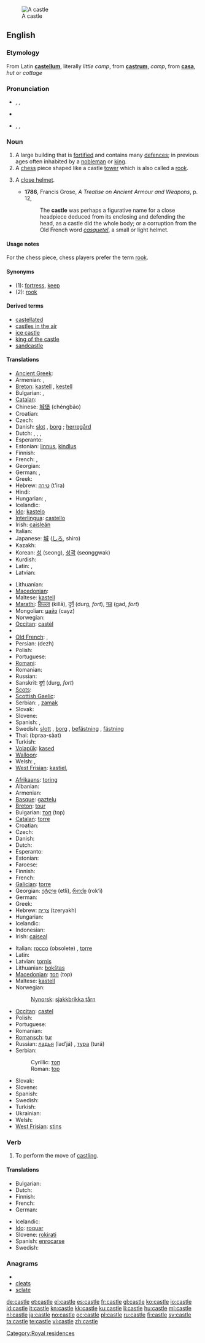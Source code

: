 [[Image:Burg Hohenzollern ak.jpg|thumb|A castle]]
==English==
{{wikipedia}}

===Etymology===
From Latin '''[[castellum]]''', literally ''little camp'', from '''[[castrum]]''', ''camp'', from '''[[casa]]''', ''hut'' or ''cottage''

===Pronunciation===
* {{enPR|käs'(ə)l}}, {{IPA|/ˈkɑːs(ə)l/}}, {{SAMPA|/"kA:s(@)l/}}
* {{audio|En-us-castle.ogg|Audio (US)}}
*: {{rhymes|ɑːs(ə)l}}
* {{enPR|kăs'(ə)l}}, {{IPA|/ˈkæs(ə)l/}}, {{SAMPA|/"k{s(@)l/}}
*: {{rhymes|æs(ə)l}}

===Noun===
{{en-noun}}

# A large building that is [[fortified]] and contains many [[defence]]s; in previous ages often inhabited by a [[nobleman]] or [[king]].
# A [[chess]] piece shaped like a castle [[tower]] which is also called a [[rook]].
# {{obsolete}} A [[close helmet]].
#* '''1786''', Francis Grose, ''A Treatise on Ancient Armour and Weapons'', p. 12,
#*: The '''castle''' was perhaps a figurative name for a close headpiece deduced from its enclosing and defending the head, as a castle did the whole body; or a corruption from the Old French word ''[[casquetel]]'', a small or light helmet.

====Usage notes====
For the chess piece, chess players prefer the term [[rook]].

====Synonyms====
* (1): [[fortress]], [[keep]]
* (2): [[rook]]

====Derived terms====
* [[castellated]]
* [[castles in the air]]
* [[ice castle]]
* [[king of the castle]]
* [[sandcastle]]

====Translations====
{{trans-top|fortified building}}
* [[Ancient Greek]]: {{tø|grc|ακρόπολις|sc=polytonic}}
* Armenian: {{t-|hy|ամրոց|tr=amroc'}}, {{t-|hy|դղյակ|tr=dġyak}}
* [[Breton]]: [[kastell]] {{m}}, [[kestell]]
* Bulgarian: {{t+|bg|замък|m}},  {{t|bg|крепост|f}}
* [[Catalan]]: {{t+|ca|castell|m}}
* Chinese: [[城堡]] (chéngbǎo)
* Croatian: {{t-|hr|dvorac|m}}
* Czech: {{t+|cs|hrad|m}}
* Danish: [[slot]] {{n}}, [[borg]] {{c}}; [[herregård]] {{c}}
* Dutch: {{t+|nl|kasteel|n}}, {{t+|nl|fort|n}}, {{t-|nl|burcht|f}}, {{t+|nl|slot|n}}
* Esperanto: {{t-|eo|kastelo|xs=Esperanto}}
* Estonian: [[linnus]], [[kindlus]]
* Finnish: {{t+|fi|linna}}
* French: {{t+|fr|château|m}}, {{t+|fr|château-fort|m}}
* Georgian: {{t-|ka|ციხე-დარბაზი|tr=tsixe-darbazi|sc=Geor|xs=Georgian}}
* German: {{t+|de|Burg|f}}, {{t+|de|Festung|f}}
* Greek: {{t+|el|κάστρο|n|tr=kástro}}
* Hebrew: [[טירה]] (t'ira) {{f}}
* Hindi: {{t-|hi|क़िला|tr=qila|xs=Hindi}}
* Hungarian: {{t+|hu|vár}}, {{t+|hu|kastély}}
* Icelandic: {{t+|is|kastali|m}}
* [[Ido]]: [[kastelo]]
* [[Interlingua]]: [[castello]]
* Irish: [[caisleán]] {{m}}
* Italian: {{t+|it|castello|m}}
* Japanese: [[城]] ([[しろ]], shiro)
* Kazakh: {{t|kk|қамал|tr=qamal|sc=Cyrl|xs=Kazakh}}
* Korean: [[성]] (seong), [[성곽]] (seonggwak)
* Kurdish: {{ku-Arab|[[قه‌ڵا]]}}
* Latin: {{t+|la|castellum|n}}, {{t+|la|castrum|n}}
* Latvian: {{t-|lv|pils|f|xs=Latvian}}
{{trans-mid}}
* Lithuanian: {{t-|lt|pilis|xs=Lithuanian}}
* [[Macedonian]]: {{t-|mk|замок|m|tr=zámok}}
* Maltese: [[kastell]] {{m}}
* [[Marathi]]: [[किल्ला]] (killā), [[दुर्ग]] (durg, ''fort''), [[गड]] (gad, ''fort'')
* Mongolian: [[цайз]] (cayz) {{n}}
* Norwegian: {{t+|no|borg}}
* [[Occitan]]: [[castèl]] {{m}}
* {{trreq|Old English}}
* [[Old French]]: {{tø|fro|chastel}},  {{tø|fro|castel}}
* Persian: {{fa-Arab|[[دژ]]}} (dezh)
* Polish: {{t+|pl|zamek|m}}
* Portuguese: {{t+|pt|castelo|m}}
* [[Romani]]: {{tø|rom|dyiz|f|xs=Romani}}
* Romanian: {{t+|ro|castel|n}}
* Russian: {{t+|ru|замок|m|alt=за́мок|tr=zámok}}
* Sanskrit: [[दुर्ग]] (durg, ''fort'')
* [[Scots]]: {{tø|sco|castle|xs=Scots}}
* [[Scottish Gaelic]]: {{t-|gd|caisteal|m|xs=Scottish Gaelic}}
* Serbian: {{t|sr|замaк|m|sc=Cyrl}}, [[zamak]] {{m}}
* Slovak: {{t-|sk|hrad|m}}
* Slovene: {{t+|sl|grad|m}}
* Spanish: {{t+|es|castillo|m}}, {{t-|es|castro|m}}
* Swedish: [[slott]] {{n}}, [[borg]] {{c}}, [[befästning]] {{c}}, [[fästning]] {{c}}
* Thai: {{Thai|[[ปราสาท]]}} (bpraa-sàat)
* Turkish: {{t+|tr|kale}}
* [[Volapük]]: [[kased]]
* [[Walloon]]: {{t+|wa|tchestea|xs=Walloon}}
* Welsh: {{t-|cy|caer|f|xs=Welsh}}, {{t-|cy|castell|m|xs=Welsh}}
* [[West Frisian]]: [[kastiel]],  {{t-|fy|slot|xs=West Frisian}}
{{trans-bottom}}

{{trans-top|chess piece}}
* [[Afrikaans]]: [[toring]]
* Albanian: {{t-|sq|kala|xs=Albanian}}
* Armenian: {{t-|hy|նավակ|tr=navak}}
* [[Basque]]: [[gaztelu]]
* [[Breton]]: [[tour]] {{m}}
* Bulgarian: [[топ]] (top) {{m}}
* [[Catalan]]: [[torre]] {{f}}
* Croatian: {{t+|hr|top|m}}
* Czech: {{t+|cs|věž|f}}
* Danish: {{t-|da|tårn|n}}
* Dutch: {{t+|nl|toren|m}}
* Esperanto: {{t-|eo|turo|xs=Esperanto}}
* Estonian: {{t-|et|vanker}}
* Faroese: {{t-|fo|rókur|xs=Faroese}}
* Finnish: {{t+|fi|torni}}
* French: {{t+|fr|tour|f}}
* [[Galician]]: [[torre]] {{f}}
* Georgian: [[ეტლი]] (etli), [[როქი]] (rok‘i)
* German: {{t+|de|Turm|m}}
* Greek: {{t+|el|πύργος|tr=pírgos}}
* Hebrew: [[צריח|צרִיחַ]] (tzeryakh) {{m}}
* Hungarian: {{t+|hu|bástya}}
* Icelandic: {{t-|is|hrókur|m}}
* Indonesian: {{t-|id|benteng|xs=Indonesian}}
* Irish: [[caiseal]]
{{trans-mid}}
* Italian: [[rocco]] (obsolete) {{m}}, [[torre#Italian|torre]] {{f}}
* Latin: {{t+|la|turris|f}}
* Latvian: [[tornis]] {{m}}
* Lithuanian: [[bokštas]]
* [[Macedonian]]: [[топ]] (top) {{m}}
* Maltese: [[kastell]] {{m}}
* Norwegian: {{t-|no|tårn}}
*: [[Nynorsk]]: [[sjakkbrikka tårn]]
* [[Occitan]]: [[castel]] {{m}}
* Polish: {{t+|pl|wieża|f}}
* Portuguese: {{t+|pt|torre|f}}
* Romanian: {{t+|ro|turn}}
* [[Romansch]]: [[tur]]
* Russian: [[ладья]] (lad’já) {{f}}, [[тура]] (turá) {{f}}
* Serbian:
*: Cyrillic: [[топ]]
*: Roman: [[top]]
* Slovak: {{t-|sk|veža|f}}
* Slovene: {{t+|sl|trdnjava|f}}
* Spanish: {{t+|es|torre|f}}
* Swedish: {{t+|sv|torn|n}}
* Turkish: {{t+|tr|kale}}
* Ukrainian: {{t-|uk|тура|f|tr=tura|xs=Ukrainian}}
* Welsh: {{t-|cy|castell|m|xs=Welsh}}
* [[West Frisian]]: [[stins]]
{{trans-bottom}}

===Verb===
{{en-verb|castl|ing}}

# {{chess}} To perform the move of [[castling]].

====Translations====
{{trans-top|to perform the move of castling}}
* Bulgarian: {{t|bg|правя рокада}}
* Dutch: {{t+|nl|rokeren}}
* Finnish: {{t-|fi|tornittaa}}
* French: {{t+|fr|roquer}}
* German: {{t+|de|rochieren}}
{{trans-mid}}
* Icelandic: {{t-|is|hrókera}}
* [[Ido]]: [[roquar]]
* Slovene: [[rokirati]]
* Spanish: [[enrocarse]]
* Swedish: {{t+|sv|rockera}}
{{trans-bottom}}

===Anagrams===
* {{alphagram|acelst}}
* [[cleats#English|cleats]]
* [[sclate#English|sclate]]

[[Category:Royal residences]]

[[de:castle]]
[[et:castle]]
[[el:castle]]
[[es:castle]]
[[fr:castle]]
[[gl:castle]]
[[ko:castle]]
[[io:castle]]
[[id:castle]]
[[it:castle]]
[[kn:castle]]
[[kk:castle]]
[[ku:castle]]
[[li:castle]]
[[hu:castle]]
[[ml:castle]]
[[nl:castle]]
[[ja:castle]]
[[no:castle]]
[[oc:castle]]
[[pl:castle]]
[[ru:castle]]
[[fi:castle]]
[[sv:castle]]
[[ta:castle]]
[[te:castle]]
[[vi:castle]]
[[zh:castle]]